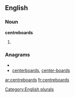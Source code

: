 
==English==

===Noun===
'''centreboards'''

# {{plural of|[[centreboard]]}}

===Anagrams===
* {{alphagram|abcdeenorrst}}
* [[centerboards#English|centerboards]], [[center-boards#English|center-boards]]


[[Category:English plurals]]

[[ar:centreboards]]
[[fr:centreboards]]